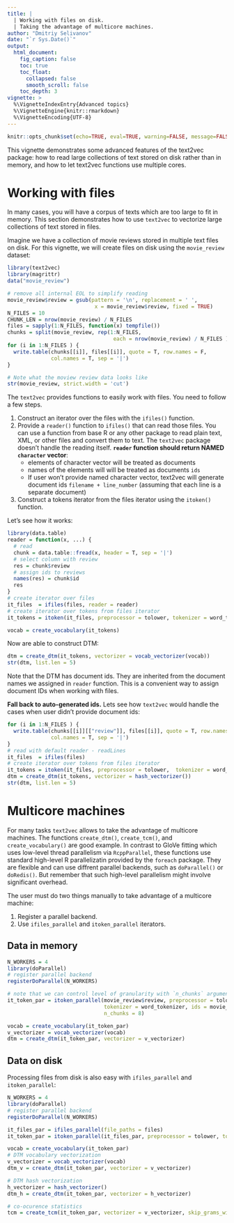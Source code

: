 ```yaml
---
title: |
  | Working with files on disk.
  | Taking the advantage of multicore machines.
author: "Dmitriy Selivanov"
date: "`r Sys.Date()`"
output:
  html_document:
    fig_caption: false
    toc: true
    toc_float:
      collapsed: false
      smooth_scroll: false
    toc_depth: 3
vignette: >
  %\VignetteIndexEntry{Advanced topics}
  %\VignetteEngine{knitr::rmarkdown}
  %\VignetteEncoding{UTF-8}
---
```

```r
knitr::opts_chunk$set(echo=TRUE, eval=TRUE, warning=FALSE, message=FALSE)
```
This vignette demonstrates some advanced features of the text2vec package: how to read large collections of text stored on disk rather than in memory, and how to let text2vec functions use multiple cores.

# Working with files

In many cases, you will have a corpus of texts which are too large to fit in memory. This section demonstrates how to use `text2vec` to vectorize large collections of text stored in files. 

Imagine we have a collection of movie reviews stored in multiple text files on disk. For this vignette, we will create files on disk using the `movie_review` dataset:

```r
library(text2vec)
library(magrittr)
data("movie_review")

# remove all internal EOL to simplify reading
movie_review$review = gsub(pattern = '\n', replacement = ' ', 
                            x = movie_review$review, fixed = TRUE)
N_FILES = 10
CHUNK_LEN = nrow(movie_review) / N_FILES
files = sapply(1:N_FILES, function(x) tempfile())
chunks = split(movie_review, rep(1:N_FILES, 
                                  each = nrow(movie_review) / N_FILES ))
for (i in 1:N_FILES ) {
  write.table(chunks[[i]], files[[i]], quote = T, row.names = F,
              col.names = T, sep = '|')
}

# Note what the moview review data looks like
str(movie_review, strict.width = 'cut')
```

The `text2vec` provides functions to easily work with files. You need to follow a few steps.

1. Construct an iterator over the files with the `ifiles()` function.
2. Provide a `reader()` function to `ifiles()` that can read those files. You can use a function from base R or any other package to read plain text, XML, or other files and convert them to text. The `text2vec` package doesn't handle the reading itself. **`reader` function should return NAMED `character` vector**:
    * elements of character vector will be treated as documents  
    * names of the elements will will be treated as documents `ids`  
    * If user won't provide named character vector, text2vec will generate document ids `filename + line_number` (assuming that each line is a separate document)
3. Construct a tokens iterator from the files iterator using the `itoken()` function.

Let's see how it works:

```r
library(data.table)
reader = function(x, ...) {
  # read
  chunk = data.table::fread(x, header = T, sep = '|')
  # select column with review
  res = chunk$review
  # assign ids to reviews
  names(res) = chunk$id
  res
}
# create iterator over files
it_files  = ifiles(files, reader = reader)
# create iterator over tokens from files iterator
it_tokens = itoken(it_files, preprocessor = tolower, tokenizer = word_tokenizer, progressbar = FALSE)

vocab = create_vocabulary(it_tokens)
```

Now are able to construct DTM:
```r
dtm = create_dtm(it_tokens, vectorizer = vocab_vectorizer(vocab))
str(dtm, list.len = 5)
```

Note that the DTM has document ids. They are inherited from the document names we assigned in `reader` function. This is a convenient way to assign document IDs when working with files.

**Fall back to auto-generated ids.**
Lets see how `text2vec` would handle the cases when user didn't provide document ids:

```r
for (i in 1:N_FILES ) {
  write.table(chunks[[i]][["review"]], files[[i]], quote = T, row.names = F,
              col.names = T, sep = '|')
}
# read with default reader - readLines
it_files  = ifiles(files)
# create iterator over tokens from files iterator
it_tokens = itoken(it_files, preprocessor = tolower,  tokenizer = word_tokenizer, progressbar = FALSE)
dtm = create_dtm(it_tokens, vectorizer = hash_vectorizer())
str(dtm, list.len = 5)
```

# Multicore machines

For many tasks `text2vec` allows to take the advantage of multicore machines. The functions `create_dtm()`, `create_tcm()`, and `create_vocabulary()` are good example. In contrast to GloVe fitting which uses low-level thread parallelism via `RcppParallel`, these functions use standard high-level R parallelizatin  provided by the `foreach` package. They are flexible and can use diffrent parallel backends, such as `doParallel()` or `doRedis()`. But remember that such high-level parallelism might involve significant overhead.

The user must do two things manually to take advantage of a multicore machine: 

1. Register a parallel backend.
2. Use `ifiles_parallel` and `itoken_parallel` iterators.

## Data in memory

```R
N_WORKERS = 4
library(doParallel)
# register parallel backend
registerDoParallel(N_WORKERS)

# note that we can control level of granularity with `n_chunks` argument
it_token_par = itoken_parallel(movie_review$review, preprocessor = tolower, 
                               tokenizer = word_tokenizer, ids = movie_review$id, 
                               n_chunks = 8)

vocab = create_vocabulary(it_token_par)
v_vectorizer = vocab_vectorizer(vocab)
dtm = create_dtm(it_token_par, vectorizer = v_vectorizer)

```
## Data on disk

Processing files from disk is also easy with `ifiles_parallel` and `itoken_parallel`:

```r
N_WORKERS = 4
library(doParallel)
# register parallel backend
registerDoParallel(N_WORKERS)

it_files_par = ifiles_parallel(file_paths = files)
it_token_par = itoken_parallel(it_files_par, preprocessor = tolower, tokenizer = word_tokenizer)

vocab = create_vocabulary(it_token_par)
# DTM vocabulary vectorization
v_vectorizer = vocab_vectorizer(vocab)
dtm_v = create_dtm(it_token_par, vectorizer = v_vectorizer)

# DTM hash vectorization
h_vectorizer = hash_vectorizer()
dtm_h = create_dtm(it_token_par, vectorizer = h_vectorizer)

# co-ocurence statistics
tcm = create_tcm(it_token_par, vectorizer = v_vectorizer, skip_grams_window = 5)
```

